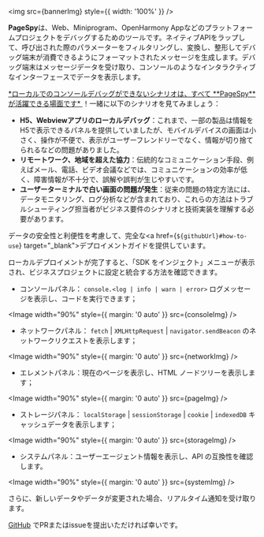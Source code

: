 

<img src={bannerImg} style={{ width: '100%' }} />

<HeaderLink level={2} slug="introduction" children="紹介" />

<b>PageSpy</b>は、Web、Miniprogram、OpenHarmony Appなどのプラットフォームプロジェクトをデバッグするためのツールです。ネイティブAPIをラップして、呼び出された際のパラメーターをフィルタリングし、変換し、整形してデバッグ端末が消費できるようにフォーマットされたメッセージを生成します。デバッグ端末はメッセージデータを受け取り、コンソールのようなインタラクティブなインターフェースでデータを表示します。

<HeaderLink level={2} slug="when-to-use" children="いつ使用するか" />

<u>
  *ローカルでのコンソールデバッグができないシナリオは、すべて **PageSpy**
  が活躍できる場面です*
</u>
！一緒に以下のシナリオを見てみましょう：

- **H5、Webviewアプリのローカルデバッグ**：これまで、一部の製品は情報をH5で表示できるパネルを提供していましたが、モバイルデバイスの画面は小さく、操作が不便で、表示がユーザーフレンドリーでなく、情報が切り捨てられるなどの問題がありました。
- **リモートワーク、地域を超えた協力**：伝統的なコミュニケーション手段、例えばメール、電話、ビデオ会議などでは、コミュニケーションの効率が低く、障害情報が不十分で、誤解や誤判が生じやすいです。
- **ユーザーターミナルで白い画面の問題が発生**：従来の問題の特定方法には、データモニタリング、ログ分析などが含まれており、これらの方法はトラブルシューティング担当者がビジネス要件のシナリオと技術実装を理解する必要があります。

<HeaderLink level={2} slug="how-to-use" children="使用方法" />

データの安全性と利便性を考慮して、完全な<a href={`${githubUrl}#how-to-use`} target="\_blank">デプロイメントガイド</a>を提供しています。

ローカルデプロイメントが完了すると、「SDK をインジェクト」メニューが表示され、ビジネスプロジェクトに設定と統合する方法を確認できます。

<HeaderLink level={2} slug="feature-overview" children="機能概要" />

- コンソールパネル： `console.<log | info | warn | error>` ログメッセージを表示し、コードを実行できます；

<Image width="90%" style={{ margin: '0 auto' }} src={consoleImg} />

- ネットワークパネル： `fetch` | `XMLHttpRequest` | `navigator.sendBeacon` のネットワークリクエストを表示します；

<Image width="90%" style={{ margin: '0 auto' }} src={networkImg} />

- エレメントパネル：現在のページを表示し、HTML ノードツリーを表示します；

<Image width="90%" style={{ margin: '0 auto' }} src={pageImg} />

- ストレージパネル： `localStorage` | `sessionStorage` | `cookie` | `indexedDB` キャッシュデータを表示します；

<Image width="90%" style={{ margin: '0 auto' }} src={storageImg} />

- システムパネル：ユーザーエージェント情報を表示し、API の互換性を確認します。

<Image width="90%" style={{ margin: '0 auto' }} src={systemImg} />

さらに、新しいデータやデータが変更された場合、リアルタイム通知を受け取ります。

<p style={{ marginTop: 28 }}>
  <a href={githubUrl}>GitHub</a> でPRまたはissueを提出いただければ幸いです。
</p>
